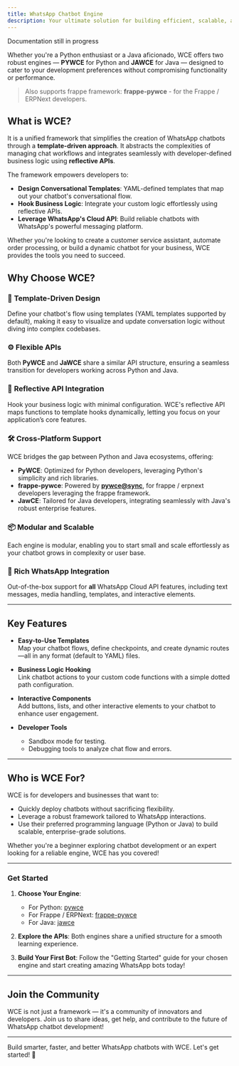 ```yaml
---
title: WhatsApp Chatbot Engine
description: Your ultimate solution for building efficient, scalable, and template-driven WhatsApp chatbots
---
```


<Warning>Documentation still in progress</Warning>

Whether you're a Python enthusiast or a Java aficionado, WCE offers two robust engines — **PYWCE** for Python and **JAWCE** for Java — designed to cater to your development preferences without compromising functionality or performance.

> Also supports frappe framework: **frappe-pywce** - for the Frappe / ERPNext developers.

## What is WCE?

It is a unified framework that simplifies the creation of WhatsApp chatbots through a **template-driven approach**.
It abstracts the complexities of managing chat workflows and integrates seamlessly with developer-defined business logic using **reflective APIs**.

The framework empowers developers to:

- **Design Conversational Templates**: YAML-defined templates that map out your chatbot's conversational flow.
- **Hook Business Logic**: Integrate your custom logic effortlessly using reflective APIs.
- **Leverage WhatsApp's Cloud API**: Build reliable chatbots with WhatsApp's powerful messaging platform.

Whether you're looking to create a customer service assistant, automate order processing, or build a dynamic chatbot for your business, WCE provides the tools you need to succeed.

## Why Choose WCE?

### 🚀 **Template-Driven Design**

Define your chatbot's flow using templates (YAML templates supported by default), making it easy to visualize and update conversation logic without diving into complex codebases.

### ⚙️ **Flexible APIs**

Both **PyWCE** and **JaWCE** share a similar API structure, ensuring a seamless transition for developers working across Python and Java.

### 🔗 **Reflective API Integration**

Hook your business logic with minimal configuration. WCE's reflective API maps functions to template hooks dynamically, letting you focus on your application’s core features.

### 🛠 **Cross-Platform Support**

WCE bridges the gap between Python and Java ecosystems, offering:

- **PyWCE**: Optimized for Python developers, leveraging Python's simplicity and rich libraries.
- **frappe-pywce**: Powered by [**pywce@sync**](https://github.com/DonnC/pywce/tree/sync), for frappe / erpnext developers leveraging the frappe framework.
- **JawCE**: Tailored for Java developers, integrating seamlessly with Java's robust enterprise features.

### 📦 **Modular and Scalable**

Each engine is modular, enabling you to start small and scale effortlessly as your chatbot grows in complexity or user base.

### 💬 **Rich WhatsApp Integration**

Out-of-the-box support for **all** WhatsApp Cloud API features, including text messages, media handling, templates, and interactive elements.

---

## Key Features

- **Easy-to-Use Templates**  
  Map your chatbot flows, define checkpoints, and create dynamic routes—all in any format (default to YAML) files.

- **Business Logic Hooking**  
  Link chatbot actions to your custom code functions with a simple dotted path configuration.

- **Interactive Components**  
  Add buttons, lists, and other interactive elements to your chatbot to enhance user engagement.

- **Developer Tools**
  - Sandbox mode for testing.
  - Debugging tools to analyze chat flow and errors.

---

## Who is WCE For?

WCE is for developers and businesses that want to:

- Quickly deploy chatbots without sacrificing flexibility.
- Leverage a robust framework tailored to WhatsApp interactions.
- Use their preferred programming language (Python or Java) to build scalable, enterprise-grade solutions.

Whether you're a beginner exploring chatbot development or an expert looking for a reliable engine, WCE has you covered!

---

### Get Started

1. **Choose Your Engine**:

   - For Python: [pywce](https://github.com/DonnC/pywce)
   - For Frappe / ERPNext: [frappe-pywce](https://github.com/DonnC/frappe-pywce)
   - For Java: [jawce](https://github.com/DonnC/jawce)

2. **Explore the APIs**: Both engines share a unified structure for a smooth learning experience.

3. **Build Your First Bot**: Follow the "Getting Started" guide for your chosen engine and start creating amazing WhatsApp bots today!

---

## Join the Community

WCE is not just a framework — it's a community of innovators and developers. Join us to share ideas, get help, and contribute to the future of WhatsApp chatbot development!

---

Build smarter, faster, and better WhatsApp chatbots with WCE. Let's get started! 🚀
